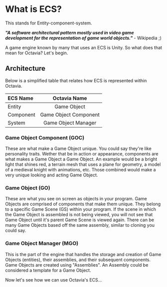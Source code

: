 # What is ECS?
This stands for Entity-component-system.

***"A software architectural pattern mostly used in video game development for the representation of game world objects."*** - Wikipedia ;)

A game engine known by many that uses an ECS is Unity. So what does that mean for Octavia? Let's begin.

## Architecture
Below is a simplified table that relates how ECS is represented within Octavia.

| ECS Name  | Octavia Name          |
| :---------| :-------------------: |
| Entity    | Game Object           |
| Component | Game Object Component |
| System    | Game Object Manager   |

### Game Object Component (GOC)
These are what make a Game Object unique. You could say they're like personality traits. Wether that be in action or appearance, components are what makes a Game Object a Game Object. An example would be a bright light that shines red, a terrain mesh that uses a plane for geometry, a model of a medieval knight with animations, etc. Those combined would make a very unique looking and acting Game Object.

### Game Object (GO)
These are what you see on screen as objects in your program. Game Objects are comprised of components that make them unique. They belong to a specific Game Scene (GS) within your program. If the scene in which the Game Object is assembled is not being viewed, you will not see that Game Object until it's parent Game Scene is viewed again. There can be many Game Objects based off the same assembly, similar to cloning you could say.

### Game Object Manager (MGO)
This is the part of the engine that handles the storage and creation of Game Objects (entities), their assemblies, and their subsequent components. Game Objects are created using "Assemblies". An Assembly could be considered a template for a Game Object.

Now let's see how we can use Octavia's ECS...